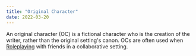 ```yaml
---
title: "Original Character"
date: 2022-03-20
---
```


An original character (OC) is a fictional character who is the creation of the
writer, rather than the original setting's canon. OCs are often used when
[Roleplaying](/seeds/roleplay) with friends in a collaborative setting.
